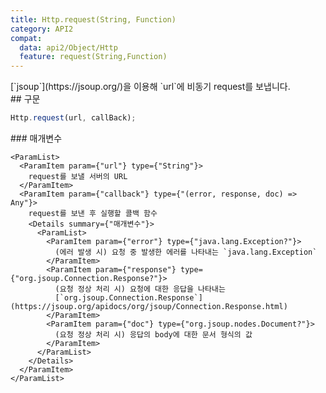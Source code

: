 ```yaml
---
title: Http.request(String, Function)
category: API2
compat:
  data: api2/Object/Http
  feature: request(String,Function)
---
```


<Section>
  [`jsoup`](https://jsoup.org/)을 이용해 `url`에 비동기 request를 보냅니다.
</Section>
<Section>
  ## 구문

  ~~~js
  Http.request(url, callBack);
  ~~~

  <Section>
    ### 매개변수

    <ParamList>
      <ParamItem param={"url"} type={"String"}>
        request를 보낼 서버의 URL
      </ParamItem>
      <ParamItem param={"callback"} type={"(error, response, doc) => Any"}>
        request를 보낸 후 실행할 콜백 함수
        <Details summary={"매개변수"}>
          <ParamList>
            <ParamItem param={"error"} type={"java.lang.Exception?"}>
              (에러 발생 시) 요청 중 발생한 에러를 나타내는 `java.lang.Exception`
            </ParamItem>
            <ParamItem param={"response"} type={"org.jsoup.Connection.Response?"}>
              (요청 정상 처리 시) 요청에 대한 응답을 나타내는
              [`org.jsoup.Connection.Response`](https://jsoup.org/apidocs/org/jsoup/Connection.Response.html)
            </ParamItem>
            <ParamItem param={"doc"} type={"org.jsoup.nodes.Document?"}>
              (요청 정상 처리 시) 응답의 body에 대한 문서 형식의 값
            </ParamItem>
          </ParamList>
        </Details>
      </ParamItem>
    </ParamList>
  </Section>
</Section>
